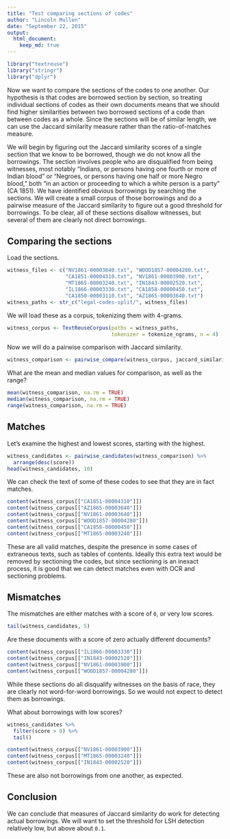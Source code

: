 ```yaml
---
title: "Test comparing sections of codes"
author: "Lincoln Mullen"
date: "September 22, 2015"
output: 
  html_document:
    keep_md: true
---
```


```r
library("textreuse")
library("stringr")
library("dplyr")
```

Now we want to compare the sections of the codes to one another. Our hypothesis is that codes are borrowed section by section, so treating individual sections of codes as their own documents means that we should find higher similarities between two borrowed sections of a code than between codes as a whole. Since the sections will be of similar length, we can use the Jaccard similarity measure rather than the ratio-of-matches measure.

We will begin by figuring out the Jaccard similarity scores of a single section that we know to be borrowed, though we do not know all the borrowings. The section involves people who are disqualified from being witnesses, most notably "Indians, or persons having one fourth or more of Indian blood" or "Negroes, or persons having one half or more Negro blood," both "in an action or proceeding to which a white person is a party" (CA 1851). We have identified obvious borrowings by searching the sections. We will create a small corpus of those borrowings and do a pairwise measure of the Jaccard similarity to figure out a good threshold for borrowings. To be clear, all of these sections disallow witnesses, but several of them are clearly not direct borrowings.

## Comparing the sections

Load the sections.

```r
witness_files <- c("NV1861-00003640.txt", "WOOD1857-00004280.txt",
                   "CA1851-00004310.txt", "NV1861-00003900.txt", 
                   "MT1865-00003240.txt", "IN1843-00002520.txt",
                   "IL1866-00003330.txt", "CA1858-00000450.txt", 
                   "CA1850-00003110.txt", "AZ1865-00003640.txt")
witness_paths <- str_c("legal-codes-split/", witness_files)
```

We will load these as a corpus, tokenizing them with 4-grams.

```r
witness_corpus <- TextReuseCorpus(paths = witness_paths, 
                                  tokenizer = tokenize_ngrams, n = 4)
```

Now we will do a pairwise comparison with Jaccard similarity.

```r
witness_comparison <- pairwise_compare(witness_corpus, jaccard_similarity)
```

What are the mean and median values for comparison, as well as the range?

```r
mean(witness_comparison, na.rm = TRUE)
median(witness_comparison, na.rm = TRUE)
range(witness_comparison, na.rm = TRUE)
```

## Matches

Let's examine the highest and lowest scores, starting with the highest.

```r
witness_candidates <- pairwise_candidates(witness_comparison) %>% 
  arrange(desc(score))
head(witness_candidates, 10)
```

We can check the text of some of these codes to see that they are in fact matches.

```r
content(witness_corpus[["CA1851-00004310"]])
content(witness_corpus[["AZ1865-00003640"]])
content(witness_corpus[["NV1861-00003640"]])
content(witness_corpus[["WOOD1857-00004280"]])
content(witness_corpus[["CA1858-00000450"]])
content(witness_corpus[["MT1865-00003240"]])
```

These are all valid matches, despite the presence in some cases of extraneous texts, such as tables of contents. Ideally this extra text would be removed by sectioning the codes, but since sectioning is an inexact process, it is good that we can detect matches even with OCR and sectioning problems.

## Mismatches

The mismatches are either matches with a score of `0`, or very low scores.

```r
tail(witness_candidates, 5)
```

Are these documents with a score of zero actually different documents?

```r
content(witness_corpus[["IL1866-00003330"]])
content(witness_corpus[["IN1843-00002520"]])
content(witness_corpus[["NV1861-00003900"]])
content(witness_corpus[["WOOD1857-00004280"]])
```

While these sections do all disqualify witnesses on the basis of race, they are clearly not word-for-word borrowings. So we would not expect to detect them as borrowings.

What about borrowings with low scores?

```r
witness_candidates %>% 
  filter(score > 0) %>% 
  tail()
```

```r
content(witness_corpus[["NV1861-00003900"]])
content(witness_corpus[["MT1865-00003240"]])
content(witness_corpus[["IN1843-00002520"]])
```

These are also not borrowings from one another, as expected.

## Conclusion

We can conclude that measures of Jaccard similarity do work for detecting actual borrowings. We will want to set the threshold for LSH detection relatively low, but above about `0.1`.

